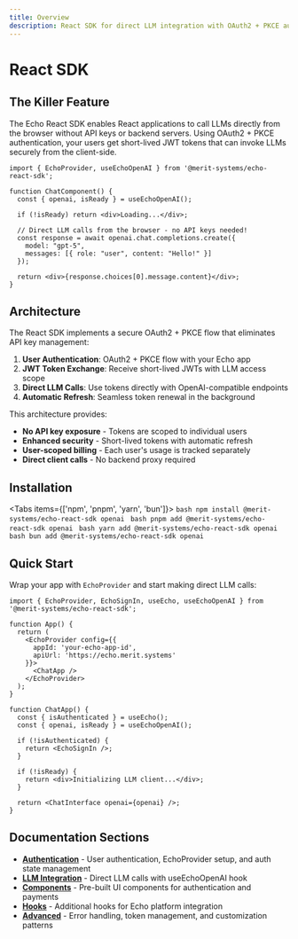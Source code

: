 ```yaml
---
title: Overview
description: React SDK for direct LLM integration with OAuth2 + PKCE authentication
---
```


# React SDK

## The Killer Feature

The Echo React SDK enables React applications to call LLMs directly from the browser without API keys or backend servers. Using OAuth2 + PKCE authentication, your users get short-lived JWT tokens that can invoke LLMs securely from the client-side.

```tsx
import { EchoProvider, useEchoOpenAI } from '@merit-systems/echo-react-sdk';

function ChatComponent() {
  const { openai, isReady } = useEchoOpenAI();
  
  if (!isReady) return <div>Loading...</div>;
  
  // Direct LLM calls from the browser - no API keys needed!
  const response = await openai.chat.completions.create({
    model: "gpt-5",
    messages: [{ role: "user", content: "Hello!" }]
  });
  
  return <div>{response.choices[0].message.content}</div>;
}
```

## Architecture

The React SDK implements a secure OAuth2 + PKCE flow that eliminates API key management:

1. **User Authentication**: OAuth2 + PKCE flow with your Echo app
2. **JWT Token Exchange**: Receive short-lived JWTs with LLM access scope  
3. **Direct LLM Calls**: Use tokens directly with OpenAI-compatible endpoints
4. **Automatic Refresh**: Seamless token renewal in the background

This architecture provides:
- **No API key exposure** - Tokens are scoped to individual users
- **Enhanced security** - Short-lived tokens with automatic refresh
- **User-scoped billing** - Each user's usage is tracked separately
- **Direct client calls** - No backend proxy required

## Installation

<Tabs items={['npm', 'pnpm', 'yarn', 'bun']}>
  <Tab value="npm">
    ```bash
    npm install @merit-systems/echo-react-sdk openai
    ```
  </Tab>
  <Tab value="pnpm">
    ```bash
    pnpm add @merit-systems/echo-react-sdk openai
    ```
  </Tab>
  <Tab value="yarn">
    ```bash
    yarn add @merit-systems/echo-react-sdk openai
    ```
  </Tab>
  <Tab value="bun">
    ```bash
    bun add @merit-systems/echo-react-sdk openai
    ```
  </Tab>
</Tabs>

## Quick Start

Wrap your app with `EchoProvider` and start making direct LLM calls:

```tsx
import { EchoProvider, EchoSignIn, useEcho, useEchoOpenAI } from '@merit-systems/echo-react-sdk';

function App() {
  return (
    <EchoProvider config={{ 
      appId: 'your-echo-app-id',
      apiUrl: 'https://echo.merit.systems' 
    }}>
      <ChatApp />
    </EchoProvider>
  );
}

function ChatApp() {
  const { isAuthenticated } = useEcho();
  const { openai, isReady } = useEchoOpenAI();
  
  if (!isAuthenticated) {
    return <EchoSignIn />;
  }
  
  if (!isReady) {
    return <div>Initializing LLM client...</div>;
  }
  
  return <ChatInterface openai={openai} />;
}
```

## Documentation Sections

- **[Authentication](/docs/react-sdk/authentication)** - User authentication, EchoProvider setup, and auth state management
- **[LLM Integration](/docs/react-sdk/llm-integration)** - Direct LLM calls with useEchoOpenAI hook
- **[Components](/docs/react-sdk/components)** - Pre-built UI components for authentication and payments
- **[Hooks](/docs/react-sdk/hooks)** - Additional hooks for Echo platform integration
- **[Advanced](/docs/react-sdk/advanced)** - Error handling, token management, and customization patterns